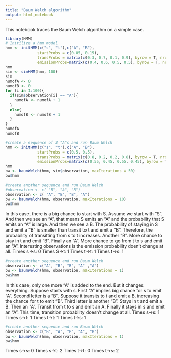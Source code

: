 ```yaml
---
title: "Baum Welch algorithm"
output: html_notebook
---
```


This notebook traces the Baum Welch algorithm on a simple case. 

```r
library(HMM)
# Initilize a hmm model
hmm <- initHMM(c("s", "t"),c("A", "B"),
              startProbs = c(0.85, 0.15),
              transProbs = matrix(c(0.3, 0.7, 0.1, 0.9), byrow = T, nrow = 2),
              emissionProbs=matrix(c(0.4, 0.6, 0.5, 0.5), byrow = T, nrow=2))
hmm
sim <- simHMM(hmm, 100)
sim
numofA <- 0
numofB <- 0
for (i in 1:100){
  if(sim$observation[i] == "A"){
    numofA <- numofA + 1
  }
  else{
    numofB <- numofB + 1
  }
}
numofA
numofB

```

```r
#create a sequence of 3 "A"s and run Baum Welch
hmm <- initHMM(c("s", "t"),c("A", "B"),
              startProbs = c(0.5, 0.5),
              transProbs = matrix(c(0.8, 0.2, 0.2, 0.8), byrow = T, nrow = 2),
              emissionProbs=matrix(c(0.55, 0.45, 0.55, 0.45), byrow = T, nrow=2))
hmm
bw <- baumWelch(hmm, sim$observation, maxIterations = 50)
bw$hmm
```
```r
#create another sequence and run Baum Welch
#observation <- c( "B", "A", "B")
observation <- c( "A", "B", "B", "A")
bw <- baumWelch(hmm, observation, maxIterations = 10)
bw$hmm
```
In this case, there is a big chance to start with S. Assume we start with "S". And then we see an "A", that means S emits an "A" and the probability that S emits an "A" is large. And then we see a B. The probability of staying in S and emit a "B" is smaller than transit to t and emit a "B". Therefore, the probability of transitting from s to t increases. Another "B". More chance to stay in t and emit "B". Finally an "A". More chance to go from t to s and emit an "A". 
Interesting observations is the emission probability doen't change at all. 
Times s->s: 0 
Times S->t: 1
Times t->t: 1
Times t->s: 1
```r
#create another sequence and run Baum Welch
observation <- c("A", "B", "B", "A" ,"A")
bw <- baumWelch(hmm, observation, maxIterations = 1)
bw$hmm
```


In this case, only one more "A" is added to the end. But it changes everything. Suppose starts with s. First "A" implies big chance for s to emit "A". Second letter is a "B". Suppose it transits to t and emit a B, increasing the chance for t to emit "B". Third letter is another "B". Stays in t and emit a B. Then an "A". Transit from t to s and emit an A. Finally it stays in s and emit an "A".
This time, transition probability doesn't change at all.
Times s->s: 1
Times s->t: 1
Times t->t: 1
Times t->s: 1

```r
#create another sequence and run Baum Welch
observation <- c("B", "A", "B", "A", "B")
bw <- baumWelch(hmm, observation, maxIterations = 1)
bw$hmm
```
Times s->s: 0
Times s->t: 2
Times t->t: 0
Times t->s: 2